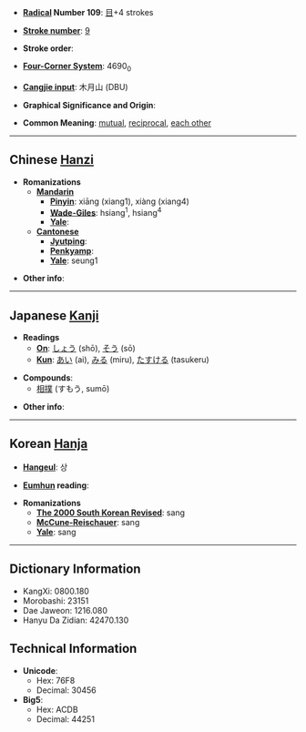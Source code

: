 * '''[[Wiktionary:Chinese radical index| Radical]] Number 109''': [[Wiktionary:Chinese radical index 目|目]]+4 strokes

* '''[[Wiktionary:Chinese total strokes index|Stroke number]]''': [[Wiktionary:Chinese total strokes index 9|9]]

* '''Stroke order''': 

* '''[[Wiktionary:Chinese four corner index|Four-Corner System]]''': 4690<sub>0</sub>

* '''[[Wiktionary:Chinese Cangjie index|Cangjie input]]''': 木月山 (DBU)

* '''Graphical Significance and Origin''': 

* '''Common Meaning''': [[mutual]], [[reciprocal]], [[each other]]

----

== Chinese [[Hanzi]] ==

* '''Romanizations'''
** '''[[Mandarin]]'''
*** '''[[Pinyin]]''': xiāng (xiang1), xiàng (xiang4)
*** '''[[Wade-Giles]]''': hsiang<sup>1</sup>, hsiang<sup>4</sup>
*** '''[[Yale]]''': 
** '''[[Cantonese]]'''
*** '''[[Jyutping]]''':
*** '''[[Penkyamp]]''': 
*** '''[[Yale]]''': seung1

* '''Other info''': 

----

== Japanese [[Kanji]] ==

* '''Readings'''
** '''[[On]]''': [[しょう]] (shō), [[そう]] (sō)
** '''[[Kun]]''': [[あい]] (ai), [[みる]] (miru), [[たすける]] (tasukeru)

* '''Compounds''':
**[[相撲]] (すもう, sumō)

* '''Other info''':  

----

== Korean [[Hanja]] ==

* '''[[Hangeul]]''': 상

* '''[[Eumhun]] reading''': 

* '''Romanizations'''
** '''[[The 2000 South Korean Revised Romanization|The 2000 South Korean Revised]]''': sang
** '''[[McCune-Reischauer]]''': sang
** '''[[Yale]]''': sang

----

== Dictionary Information ==

* KangXi: 0800.180
* Morobashi: 23151
* Dae Jaweon: 1216.080
* Hanyu Da Zidian: 42470.130

== Technical Information ==

* '''Unicode''':
** Hex: 76F8
** Decimal: 30456
* '''Big5''':
** Hex: ACDB
** Decimal: 44251